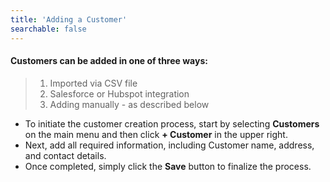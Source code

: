 ```yaml
---
title: 'Adding a Customer'
searchable: false
---
```


####  Customers can be added in one of three ways:
>	 1. Imported via CSV file<br/>
>	 2. Salesforce or Hubspot integration<br/>
>	 3. Adding manually - as described below

-  To initiate the customer creation process, start by selecting **Customers** on the main menu and then click **+ Customer** in the upper right. <br/>
 - Next, add all required information, including Customer name, address, and contact details. <br/>
 - Once completed, simply click the **Save** button to finalize the process.